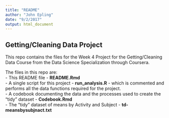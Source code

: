 ```yaml
---
title: "README"
author: "John Epling"
date: "9/2/2017"
output: html_document
---
```

## Getting/Cleaning Data Project  

This repo contains the files for the Week 4 Project for the Getting/Cleaning Data Course from the Data Science Specialization through Coursera.  

The files in this repo are:  
- This README file - **README.Rmd**  
- A single script for this project - **run_analysis.R** - which is commented and performs all the data functions required for the project.  
- A codebook documenting the data and the processes used to create the "tidy" dataset - **Codebook.Rmd**  
- The "tidy" dataset of means by Activity and Subject - **td-meansbysubjnact.txt**  

